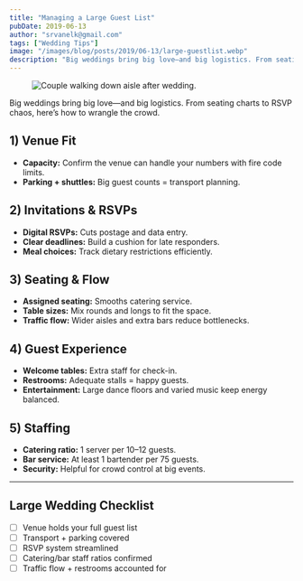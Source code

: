 ```yaml
---
title: "Managing a Large Guest List"
pubDate: 2019-06-13
author: "srvanelk@gmail.com"
tags: ["Wedding Tips"]
image: "/images/blog/posts/2019/06-13/large-guestlist.webp"
description: "Big weddings bring big love—and big logistics. From seating charts to RSVP chaos, here’s how to wrangle the crowd."
---
```


<figure>
  <img
    src="/images/blog/posts/2019/06-13/large-guestlist.webp"
    alt="Couple walking down aisle after wedding."
  />
</figure>

Big weddings bring big love—and big logistics. From seating charts to RSVP chaos, here’s how to wrangle the crowd.

## 1) Venue Fit
- **Capacity:** Confirm the venue can handle your numbers with fire code limits.
- **Parking + shuttles:** Big guest counts = transport planning.

## 2) Invitations & RSVPs
- **Digital RSVPs:** Cuts postage and data entry.
- **Clear deadlines:** Build a cushion for late responders.
- **Meal choices:** Track dietary restrictions efficiently.

## 3) Seating & Flow
- **Assigned seating:** Smooths catering service.
- **Table sizes:** Mix rounds and longs to fit the space.
- **Traffic flow:** Wider aisles and extra bars reduce bottlenecks.

## 4) Guest Experience
- **Welcome tables:** Extra staff for check-in.
- **Restrooms:** Adequate stalls = happy guests.
- **Entertainment:** Large dance floors and varied music keep energy balanced.

## 5) Staffing
- **Catering ratio:** 1 server per 10–12 guests.
- **Bar service:** At least 1 bartender per 75 guests.
- **Security:** Helpful for crowd control at big events.

---

## Large Wedding Checklist
- [ ] Venue holds your full guest list
- [ ] Transport + parking covered
- [ ] RSVP system streamlined
- [ ] Catering/bar staff ratios confirmed
- [ ] Traffic flow + restrooms accounted for
